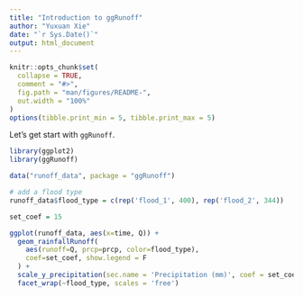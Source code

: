 ```yaml
---
title: "Introduction to ggRunoff"
author: "Yuxuan Xie"
date: "`r Sys.Date()`"
output: html_document
---
```


```r
knitr::opts_chunk$set(
  collapse = TRUE,
  comment = "#>",
  fig.path = "man/figures/README-",
  out.width = "100%"
)
options(tibble.print_min = 5, tibble.print_max = 5)
```

Let's get start with `ggRunoff`.

```r
library(ggplot2)
library(ggRunoff)

data("runoff_data", package = "ggRunoff")

# add a flood type
runoff_data$flood_type = c(rep('flood_1', 400), rep('flood_2', 344))

set_coef = 15

ggplot(runoff_data, aes(x=time, Q)) +
  geom_rainfallRunoff(
    aes(runoff=Q, prcp=prcp, color=flood_type), 
    coef=set_coef, show.legend = F
  ) +
  scale_y_precipitation(sec.name = 'Precipitation (mm)', coef = set_coef) +
  facet_wrap(~flood_type, scales = 'free')
```
